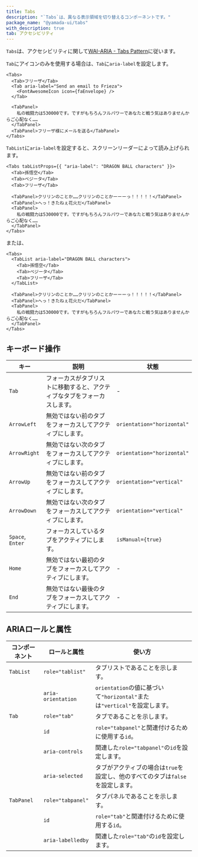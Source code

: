 ```yaml
---
title: Tabs
description: "`Tabs`は、異なる表示領域を切り替えるコンポーネントです。"
package_name: "@yamada-ui/tabs"
with_description: true
tab: アクセシビリティ
---
```


`Tabs`は、アクセシビリティに関して[WAI-ARIA - Tabs Pattern](https://www.w3.org/WAI/ARIA/apg/patterns/tabs)に従います。

`Tab`にアイコンのみを使用する場合は、`Tab`に`aria-label`を設定します。

```tsx live=false
<Tabs>
  <Tab>フリーザ</Tab>
  <Tab aria-label="Send an email to Frieza">
    <FontAwesomeIcon icon={faEnvelope} />
  </Tab>

  <TabPanel>
    私の戦闘力は530000です。ですがもちろんフルパワーであなたと戦う気はありませんからご心配なく……
  </TabPanel>
  <TabPanel>フリーザ様にメールを送る</TabPanel>
</Tabs>
```

`TabList`に`aria-label`を設定すると、スクリーンリーダーによって読み上げられます。

```tsx live=false
<Tabs tabListProps={{ "aria-label": "DRAGON BALL characters" }}>
  <Tab>孫悟空</Tab>
  <Tab>ベジータ</Tab>
  <Tab>フリーザ</Tab>

  <TabPanel>クリリンのことか……クリリンのことかーーーっ！！！！！</TabPanel>
  <TabPanel>へっ！きたねぇ花火だ</TabPanel>
  <TabPanel>
    私の戦闘力は530000です。ですがもちろんフルパワーであなたと戦う気はありませんからご心配なく……
  </TabPanel>
</Tabs>
```

または、

```tsx live=false
<Tabs>
  <TabList aria-label="DRAGON BALL characters">
    <Tab>孫悟空</Tab>
    <Tab>ベジータ</Tab>
    <Tab>フリーザ</Tab>
  </TabList>

  <TabPanel>クリリンのことか……クリリンのことかーーーっ！！！！！</TabPanel>
  <TabPanel>へっ！きたねぇ花火だ</TabPanel>
  <TabPanel>
    私の戦闘力は530000です。ですがもちろんフルパワーであなたと戦う気はありませんからご心配なく……
  </TabPanel>
</Tabs>
```

## キーボード操作

| キー             | 説明                                                                     | 状態                       |
| ---------------- | ------------------------------------------------------------------------ | -------------------------- |
| `Tab`            | フォーカスがタブリストに移動すると、アクティブなタブをフォーカスします。 | -                          |
| `ArrowLeft`      | 無効ではない前のタブをフォーカスしてアクティブにします。                 | `orientation="horizontal"` |
| `ArrowRight`     | 無効ではない次のタブをフォーカスしてアクティブにします。                 | `orientation="horizontal"` |
| `ArrowUp`        | 無効ではない前のタブをフォーカスしてアクティブにします。                 | `orientation="vertical"`   |
| `ArrowDown`      | 無効ではない次のタブをフォーカスしてアクティブにします。                 | `orientation="vertical"`   |
| `Space`, `Enter` | フォーカスしているタブをアクティブにします。                             | `isManual={true}`          |
| `Home`           | 無効ではない最初のタブをフォーカスしてアクティブにします。               | -                          |
| `End`            | 無効ではない最後のタブをフォーカスしてアクティブにします。               | -                          |

## ARIAロールと属性

| コンポーネント | ロールと属性       | 使い方                                                                          |
| -------------- | ------------------ | ------------------------------------------------------------------------------- |
| `TabList`      | `role="tablist"`   | タブリストであることを示します。                                                |
|                | `aria-orientation` | `orientation`の値に基づいて`"horizontal"`または`"vertical"`を設定します。       |
| `Tab`          | `role="tab"`       | タブであることを示します。                                                      |
|                | `id`               | `role="tabpanel"`と関連付けるために使用する`id`。                               |
|                | `aria-controls`    | 関連した`role="tabpanel"`の`id`を設定します。                                   |
|                | `aria-selected`    | タブがアクティブの場合は`true`を設定し、他のすべてのタブは`false`を設定します。 |
| `TabPanel`     | `role="tabpanel"`  | タブパネルであることを示します。                                                |
|                | `id`               | `role="tab"`と関連付けるために使用する`id`。                                    |
|                | `aria-labelledby`  | 関連した`role="tab"`の`id`を設定します。                                        |
